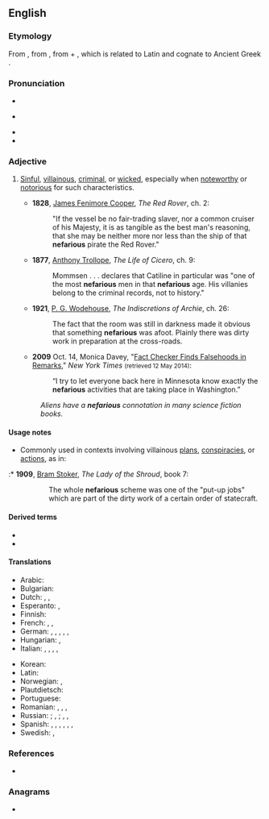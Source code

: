 ==English==
{{was wotd|2006|February|23}}

===Etymology===
From {{bor|en|la|nefārius||execrable, abominable}}, from {{m|la|nefās||something contrary to divine law, an impious deed, sin, crime}}, from {{m|la|ne-||not}} + {{m|la|fās||the dictates of religion, divine law}}, which is related to Latin {{m|la|for||I speak, I say}} and cognate to Ancient Greek {{m|grc|φημί||I say}}.

===Pronunciation===
* {{IPA|en|/nɛˈfɛəɹi.əs/}}
* {{a|UK}} {{IPA|en|/nɪˈfɛːɹɪ.əs/}}
* {{audio|en|en-au-nefarious.ogg|Audio (AU)}}
* {{rhymes|en|ɛəriəs}}

===Adjective===
{{en-adj}}

# [[sinful|Sinful]], [[villainous]], [[criminal]], or [[wicked]], especially when [[noteworthy]] or [[notorious]] for such characteristics.
#: {{syn|en|evil|iniquitous|sinister|underhanded|vile|good-for-nothing|Thesaurus:evil}}
#* '''1828''', [[w:James Fenimore Cooper|James Fenimore Cooper]], ''The Red Rover'', ch. 2:
#*: "If the vessel be no fair-trading slaver, nor a common cruiser of his Majesty, it is as tangible as the best man's reasoning, that she may be neither more nor less than the ship of that '''nefarious''' pirate the Red Rover."
#* '''1877''', [[w:Anthony Trollope|Anthony Trollope]], ''The Life of Cicero'', ch. 9:
#*: Mommsen . . . declares that Catiline in particular was "one of the most '''nefarious''' men in that '''nefarious''' age. His villanies belong to the criminal records, not to history."
#* '''1921''', [[w:P. G. Wodehouse|P. G. Wodehouse]], ''The Indiscretions of Archie'', ch. 26:
#*: The fact that the room was still in darkness made it obvious that something '''nefarious''' was afoot. Plainly there was dirty work in preparation at the cross-roads.
#* '''2009''' Oct. 14, Monica Davey, "[http://www.nytimes.com/2009/10/15/us/politics/15bachside.html?_r=0 Fact Checker Finds Falsehoods in Remarks]," ''New York Times'' <small>(retrieved 12 May 2014)</small>:
#*: “I try to let everyone back here in Minnesota know exactly the '''nefarious''' activities that are taking place in Washington.”
#: ''Aliens have a '''nefarious''' connotation in many science fiction books.''

====Usage notes====
* Commonly used in contexts involving villainous [[plan]]s, [[conspiracy|conspiracies]], or [[action]]s, as in:
:* '''1909''', [[w:Bram Stoker|Bram Stoker]], ''The Lady of the Shroud'', book 7:
::: The whole '''nefarious''' scheme was one of the "put-up jobs" which are part of the dirty work of a certain order of statecraft.

====Derived terms====
* {{l|en|nefariously}}
* {{l|en|nefariousness}}

====Translations====
{{trans-top|sinful, villainous, criminal, or wicked, especially when noteworthy or notorious for such characteristics}}
* Arabic: {{t|ar|شَائِن}}
* Bulgarian: {{t+|bg|престъпен}}
* Dutch: {{t+|nl|berucht}}, {{t+|nl|schandelijk}}, {{t+|nl|misdadig}}
* Esperanto: {{t|eo|skandala}}, {{t|eo|malfarinda}}
* Finnish: {{t+|fi|paheellinen}}
* French: {{t+|fr|infâme}}, {{t+|fr|malfaisant}}, {{t+|fr|néfaste}}
* German: {{t+|de|berüchtigt}}, {{t+|de|schändlich}}, {{t+|de|ruchlos}}, {{t+|de|verachtenswert}}, {{t+|de|bösartig}}, {{t+|de|böse}}
* Hungarian: {{t+|hu|gyalázatos}}, {{t+|hu|alávaló}}
* Italian: {{t+|it|nefasto}}, {{t+|it|scellerato}}, {{t+|it|diabolico}}, {{t+|it|infernale}}, {{t+|it|sinistro}}
{{trans-mid}}
* Korean: {{t+|ko|사악(邪惡)하다}}
* Latin: {{t|la|nefārius}}
* Norwegian: {{t|no|avskyelig}}, {{t|no|skjendig}}
* Plautdietsch: {{t|pdt|schentlich}}
* Portuguese: {{t+|pt|nefasto}}
* Romanian: {{t+|ro|abject}}, {{t+|ro|infam}}, {{t+|ro|păcătos}}, {{t+|ro|vicios}}
* Russian: {{t+|ru|бесче́стный}}; {{t+|ru|нече́стный}}, {{t+|ru|ни́зкий}}; {{t+|ru|гну́сный}}, {{t+|ru|ме́рзкий}}, {{t+|ru|по́длый}}
* Spanish: {{t|es|nefario}}, {{t+|es|nefando}}, {{t+|es|feo}} {{qualifier|Mexico}}, {{t+|es|infame}}, {{t|es|vicioso}}, {{t+|es|malvado}}, {{t+|es|inicuo}}
* Swedish: {{t+|sv|skändlig}}, {{t+|sv|gudlös}}
{{trans-bottom}}

===References===
* {{R:OneLook}}

===Anagrams===
* {{anagrams|en|a=aefinorsu|isofurane}}